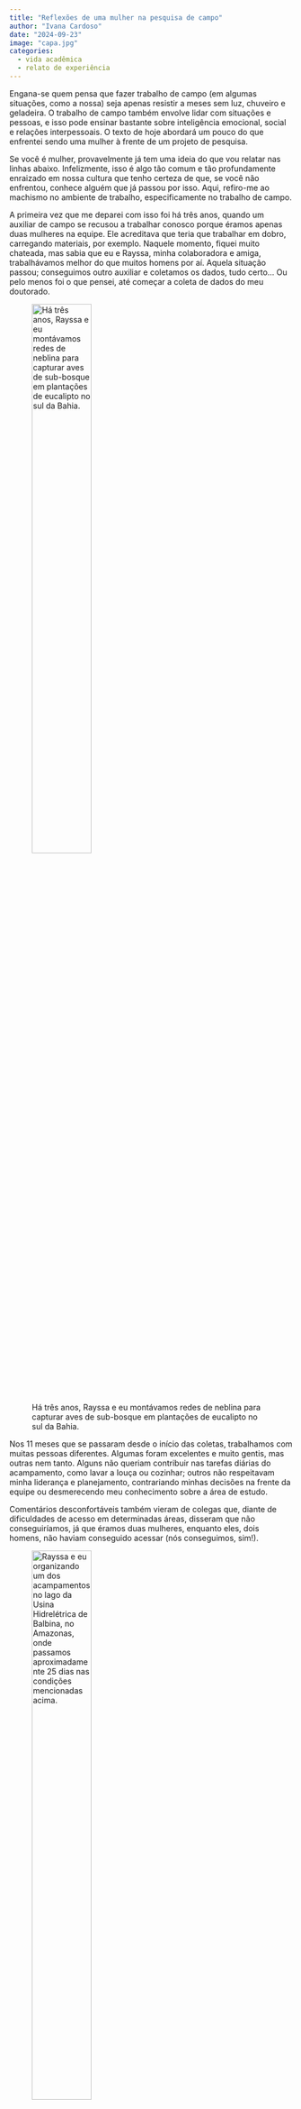 ```yaml
---
title: "Reflexões de uma mulher na pesquisa de campo"
author: "Ivana Cardoso"
date: "2024-09-23"
image: "capa.jpg"
categories: 
  - vida acadêmica
  - relato de experiência
---
```


Engana-se quem pensa que fazer trabalho de campo (em algumas situações, como a nossa) seja apenas resistir a meses sem luz, chuveiro e geladeira. O trabalho de campo também envolve lidar com situações e pessoas, e isso pode ensinar bastante sobre inteligência emocional, social e relações interpessoais. O texto de hoje abordará um pouco do que enfrentei sendo uma mulher à frente de um projeto de pesquisa.

Se você é mulher, provavelmente já tem uma ideia do que vou relatar nas linhas abaixo. Infelizmente, isso é algo tão comum e tão profundamente enraizado em nossa cultura que tenho certeza de que, se você não enfrentou, conhece alguém que já passou por isso. Aqui, refiro-me ao machismo no ambiente de trabalho, especificamente no trabalho de campo.

A primeira vez que me deparei com isso foi há três anos, quando um auxiliar de campo se recusou a trabalhar conosco porque éramos apenas duas mulheres na equipe. Ele acreditava que teria que trabalhar em dobro, carregando materiais, por exemplo. Naquele momento, fiquei muito chateada, mas sabia que eu e Rayssa, minha colaboradora e amiga, trabalhávamos melhor do que muitos homens por aí. Aquela situação passou; conseguimos outro auxiliar e coletamos os dados, tudo certo... Ou pelo menos foi o que pensei, até começar a coleta de dados do meu doutorado.

![Há três anos, Rayssa e eu montávamos redes de neblina para capturar aves de sub-bosque em plantações de eucalipto no sul da Bahia.](montagem_redes.jpg){fig-align="left" width="50%"}

Nos 11 meses que se passaram desde o início das coletas, trabalhamos com muitas pessoas diferentes. Algumas foram excelentes e muito gentis, mas outras nem tanto. Alguns não queriam contribuir nas tarefas diárias do acampamento, como lavar a louça ou cozinhar; outros não respeitavam minha liderança e planejamento, contrariando minhas decisões na frente da equipe ou desmerecendo meu conhecimento sobre a área de estudo.

Comentários desconfortáveis também vieram de colegas que, diante de dificuldades de acesso em determinadas áreas, disseram que não conseguiríamos, já que éramos duas mulheres, enquanto eles, dois homens, não haviam conseguido acessar (nós conseguimos, sim!).

![Rayssa e eu organizando um dos acampamentos no lago da Usina Hidrelétrica de Balbina, no Amazonas, onde passamos aproximadamente 25 dias nas condições mencionadas acima.](IMG-20240217.jpg){fig-align="left" width="50%"}

Durante esse tempo, essas e outras situações me levaram a perceber que uma mulher precisa fazer mais do que um homem para ser vista e admirada. Se fizer o mesmo, passa despercebida, e se fizer menos, é apenas o esperado. Houve, inclusive, uma situação em que fomos para uma área muito isolada, a Grade Uatumã. Para chegar lá, é preciso remar e empurrar o barco igarapé acima, além de caminhar muitos quilômetros para acessar a parcela. Nessa época, o igarapé estava tão seco que só conseguimos montar acampamento a 7 km da parcela, de modo que tínhamos que caminhar cerca de 14 km todos os dias, carregando os materiais apenas para ir e voltar do acampamento. No final de um dia de amostragem, após retornarmos ao acampamento, ainda tivemos que ouvir: "Vocês estão cansadas, né? Já é puxado para mim, que sou homem; imagina para vocês."

![Em outra ocasião, nossa equipe empurrando o barco para chegar em outra área de estudo, no Lago da Usina Hidrelétrica de Balbina.](IMG-20230918.jpg){fig-align="left" width="50%"}

Eu não acho que todas as situações ocorreram por maldade. Estamos lidando com pessoas diferentes, criadas em realidades e épocas distintas. Além disso, o campo em que atuamos é um pouco atípico, e as condições podem ser estressantes, especialmente pela convivência de 24 horas por dia, durante quase 25 dias por campanha.

Essas experiências me ensinaram que, apesar das dificuldades, nossa competência não precisa da validação de quem não acredita em nós. Cada desafio superado se tornou uma prova de que somos capazes de realizar tudo o que nos propomos, independentemente das barreiras impostas.
Hoje, ao olhar para trás, vejo o quanto essas situações me fortaleceram. Continuo liderando minhas coletas, confiando no meu conhecimento e nas minhas habilidades, com uma equipe que respeita e acredita no trabalho que fazemos. A caminhada é difícil, e há dias em que é mais complicado 'engolir alguns sapos', mas seguimos firmes.

No final, o que importa é que, com o apoio de muitas pessoas queridas, concluiremos nossas coletas e lembraremos dos bons momentos. Afinal, ninguém faz nada sozinho.

![Ninguém faz nada sozinho](anilhando.jpg){fig-align="left" width="50%"}



